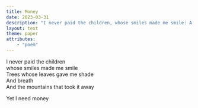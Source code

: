 ```yaml
---
title: Money
date: 2023-03-31
description: "I never paid the children, whose smiles made me smile: A poem."
layout: text
theme: paper
attributes:
    - "poem"
---
```


I never paid the children<br />
whose smiles made me smile<br />
Trees whose leaves gave me shade<br />
And breath<br />
And the mountains that took it away

Yet I need money
